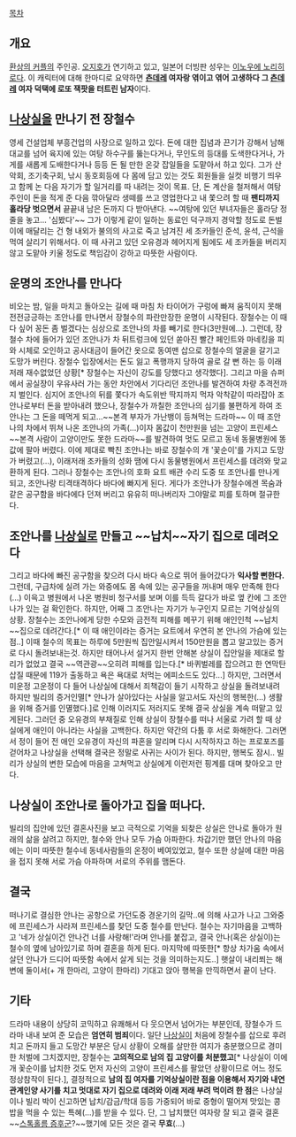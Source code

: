 [[목차]]
== 개요 ==
[[환상의 커플]]의 주인공. [[오지호]]가 연기하고 있고, 일본어 더빙판 성우는 [[이노우에 노리히로]]다. 이 캐릭터에 대해 한마디로 요약하면 '''[[츤데레]] 여자랑 엮이고 엮어 고생하다 그 [[츤데레]] 여자 덕택에 로또 잭팟을 터트린 남자'''이다.

== [[나상실]]을 만나기 전 장철수 ==
영세 건설업체 부흥건업의 사장으로 일하고 있다. 돈에 대한 집념과 끈기가 강해서 남해대교를 넘어 육지에 있는 여탕 하수구를 뚫는다거나, 무인도의 등대를 도색한다거나, 가게를 새롭게 도배한다거나 등등 돈 될 만한 온갖 잡일들을 도맡아서 하고 있다. 그가 산악회, 조기축구회, 낚시 동호회등에 다 몸에 담고 있는 것도 회원들을 실컷 비행기 띄우고 함께 논 다음 자기가 할 일거리를 따 내려는 것이 목표. 단, 돈 계산을 철저해서 여탕 주인이 돈을 적게 준 다음 깎아달라 생떼를 쓰고 영업한다고 내 쫓으려 할 때 '''팬티까지 홀라당 벗으면서''' 끝끝내 남은 돈까지 다 받아낸다. ~~여탕에 있던 부녀자들은 홀라당 정줄을 놓고... '심봤다'~~ 
그가 이렇게 같이 일하는 동료인 덕구까지 경악할 정도로 돈벌이에 매달리는 건 형 내외가 불의의 사고로 죽고 남겨진 세 조카들인 준석, 윤석, 근석을 먹여 살리기 위해서다. 이 때 사귀고 있던 오유경과 헤어지게 됨에도 세 조카들을 버리지 않고 도맡아 키울 정도로 책임감이 강하고 따뜻한 사람이다.

== 운명의 조안나를 만나다 ==
비오는 밤, 일을 마치고 돌아오는 길에 때 마침 차 타이어가 구렁에 빠져 움직이지 못해 전전긍긍하는 조안나를 만나면서 장철수의 파란만장한 운명이 시작된다. 장철수는 이 때다 싶어 꽁돈 좀 벌겠다는 심상으로 조안나의 차를 빼기로 한다(3만원에...). 그런데, 장철수 차에 들어가 있던 조안나가 차 뒤트렁크에 있던 쏟아진 빨간 페인트와 마네킹을 피와 시체로 오인하고 공사대금이 들어간 옷으로 동여맨 삽으로 장철수의 얼굴을 갈기고 도망가 버린다. 장철수 입장에서는 돈도 잃고 폭행까지 당하여 골로 갈 뻔 하는 등 이래저래 재수없었던 상황[* 장철수는 자신이 강도를 당했다고 생각했다]. 그리고 마을 슈퍼에서 공실장이 우유사러 가는 동안 차안에서 기다리던 조안나를 발견하여 차량 추격전까지 벌인다. 심지어 조안나의 뒤를 쫓다가 속도위반 딱지까지 먹자 악착같이 따라잡아 조안나로부터 돈을 받아내려 했으나, 장철수가 까칠한 조안나의 심기를 불편하게 하여 조안나는 그 돈을 떼먹게 되고...~~본격 부자가 가난뱅이 등쳐먹는 드라마~~ 이 때 조안나의 차에서 뛰쳐 나온 조안나의 가족(...)이자 몸값이 천만원을 넘는 고양이 프린세스~~본격 사람이 고양이만도 못한 드라마~~를 발견하여 멋도 모르고 동네 동물병원에 똥값에 팔아 버렸다. 이에 제대로 빡친 조안나는 바로 장철수의 개 '꽃순이'를 가지고 도망가 버렸고(...), 이래저래 조카들의 성화 땜에 다시 동물병원에서 프린세스를 데려와 맞교환하게 된다. 그러나 장철수는 조안나의 호화 요트 배관 수리 도중 또 조안나를 만나게 되고, 조안나랑 티격태격하다 바다에 빠지게 된다. 게다가 조안나가 장철수에겐 목숨과 같은 공구함을 바다에다 던져 버리고 유유히 떠나버리자 그야말로 피를 토하며 절규한다.

== 조안나를 [[나상실]]로 만들고 ~~납치~~자기 집으로 데려오다 ==
그리고 바다에 빠진 공구함을 찾으려 다시 바다 속으로 뛰어 들어갔다가 '''익사할 뻔한다.''' 그런데, 구급차에 실려 가는 와중에도 몸 속에 있는 공구들을 꺼내며 매우 만족해 한다(...) 이윽고 병원에서 나온 병원비 청구서를 보며 이를 득득 갈다가 바로 옆 칸에 그 조안나가 있는 걸 확인한다. 하지만, 어째 그 조안나는 자기가 누구인지 모르는 기억상실의 상황. 장철수는 조안나에게 당한 수모와 금전적 피해를 메꾸기 위해 애인인척 ~~납치~~집으로 데려간다.[* 이 때 애인이라는 증거는 요트에서 우연히 본 안나의 가슴에 있는 점..] 이때 철수의 목표는 하루에 5만원씩 집안일시켜서 150만원을 뽑고 알고있는 증거로 다시 돌려보내는것. 하지만 태어나서 설거지 한번 안해본 상실이 집안일을 제대로 할리가 없었고 결국 ~~역관광~~오히려 피해를 입는다.[* 바퀴벌레를 잡으려고 한 연막탄 삽질 때문에 119가 출동하고 욕은 욕대로 처먹는 에피소드도 있다...] 하지만, 그러면서 미운정 고운정이 다 들어 나상실에 대해서 죄책감이 들기 시작하고 상실을 돌려보내려 하지만 빌리의 증거인멸[* 안나가 살아있다는 사실을 알고서도 자신의 행복한(...) 생활을 위해 증거를 인멸했다.]로 인해 이러지도 저러지도 못해 결국 상실을 계속 떠맡고 있게된다. 그러던 중 오유경의 부채질로 인해 상실이 장철수를 떠나 서울로 가려 할 때  상실에게 애인이 아니라는 사실을 고백한다. 하지만 약간의 다툼 후 서로 화해한다. 그러면서 정이 들어 전 애인 오유경이 자신의 파혼을 알리며 다시 시작하자고 하는 프로포즈를 걷어차고 나상실을 선택해 결국은 정말로 사귀는 사이가 된다. 하지만, 행복도 잠시.. 빌리가 상실의 변한 모습에 마음을 고쳐먹고 상실에게 이런저런 핑계를 대며 찾아오고 만다.

== 나상실이 조안나로 돌아가고 집을 떠나다. ==
빌리의 집안에 있던 결혼사진을 보고 극적으로 기억을 되찾은 상실은 안나로 돌아가 원래의 삶을 살려고 하지만, 철수와 안나 모두 가슴 아파한다. 차갑기만 했던 안나의 마음에는 이미 따뜻한 철수네 동네사람들의 온정이 베여있었고, 철수 또한 상실에 대한 마음을 접지 못해 서로 가슴 아파하며 서로의 주위를 맴돈다.

== 결국 ==
떠나기로 결심한 안나는 공항으로 가던도중 경운기의 길막..에 의해 사고가 나고 그와중에 프린세스가 사라져 프린세스를 찾던 도중 철수를 만난다. 철수는 자기마음을 고백하고 '네가 상실이건 안나건 너를 사랑해!'라며 안나를 붙잡고, 결국 안나(혹은 상실이)는 철수의 옆에 남아있기로 하며 결혼을 하게 된다. 마지막에 따뜻한[* 항상 차가움 속에서 살던 안나가 드디어 따뜻함 속에서 살게 되는 것을 의미하는지도..] 햇살이 내리쬐는 해변에 둘이서(+ 개 한마리, 고양이 한마리) 기대고 앉아 행복을 만끽하면서 끝이 난다.

== 기타 ==
드라마 내용이 상당히 코믹하고 유쾌해서 다 웃으면서 넘어가는 부분인데, 장철수가 드라마 내내 보여 준 모습은 '''엄연히 범죄'''이다. 일단 [[나상실]]이 처음에 장철수를 삽으로 후려치고 돈까지 들고 도망간 부분은 당시 상황이 오해를 살만한 여지가 충분했으므로 경미한 처벌에 그치겠지만, 장철수는 '''고의적으로 남의 집 고양이를 처분했고'''[* 나상실이 이에 개 꽃순이를 납치한 것도 먼저 자신의 고양이 프린세스를 팔았던 상황이므로 어느 정도 정상참작이 된다.], 결정적으로 '''남의 집 여자를 기억상실이란 점을 이용해서 자기와 내연관계인양 사기를 치고 멋대로 자기 집으로 데려와 이래 저래 부려 먹이려 한 점'''은 나상실이나 빌리 박이 신고하면 납치/감금/학대 등등 가중되어 바로 중형이 떨어져 맛있는 콩밥을 먹을 수 있는 특혜(...)를 받을 수 있다. 단, 그 납치했던 여자랑 잘 되고 결국 결혼~~[[스톡홀름 증후군]]?~~했기에 모든 것은 결국 '''무효'''(...)
